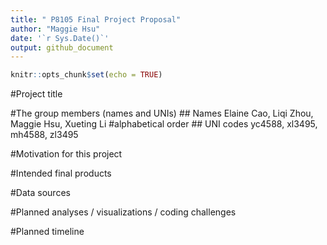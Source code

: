 ```yaml
---
title: " P8105 Final Project Proposal"
author: "Maggie Hsu"
date: '`r Sys.Date()`'
output: github_document
---
```


```r
knitr::opts_chunk$set(echo = TRUE)
```
#Project title

#The group members (names and UNIs)
## Names
Elaine Cao, Liqi Zhou, Maggie Hsu, Xueting Li  #alphabetical order 
## UNI codes
yc4588, xl3495, mh4588, zl3495

#Motivation for this project

#Intended final products

#Data sources

#Planned analyses / visualizations / coding challenges

#Planned timeline